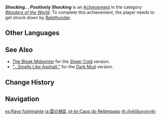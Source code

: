 {{Achievement Infobox
|id           = 81123
|order id     = 1119
|category     = Wonders of the World
|description  = Get struck down by [[Balethunder]]...
|requirements = 
|primogems    = 5
|tracking     = 
|hidden       = 1
|topic        = Fallen Characters
|type         = Exploration
}}
'''''Shocking... Positively Shocking''''' is an [[Achievement]] in the category ''[[Wonders of the World]]''. To complete this achievement, the player needs to get struck down by [[Balethunder]].
<!--
==Trivia==

==Video Guides==
{{EVT
|video1   = 
|caption1 = 
}}
-->
==Other Languages==
{{Other Languages
|en      = Shocking... Positively Shocking
|zhs     = 雷之祸乱
|zhs_rm  = Léi zhī Huòluàn
|zht     = 雷之禍亂
|zht_rm  = Léi zhī Huòluàn
|zh_tl   = Thunder's Turmoil
|ja      = 雷の禍乱
|ja_rm   = Kaminari no Karan
|ja_tl   = Thunder's Turmoil
|ko      = 번개의 재앙
|ko_rm   = Beon'gae-ui Jae'ang
|ko_tl   = Lightning's Disaster
|es      = Rayo fulminante
|es_tl   = Withering Lightning
|fr      = Un vrai choc - littéralement
|fr_tl   = A Real Shock - Literally
|ru      = Шокирующе... в буквальном смысле
|ru_tl   = Shocking... in Literal Sense
|th      = ภัยพิบัติแห่งสายฟ้า
|th_rm   = 
|th_tl   = 
|vi      = Tai Họa Sấm Sét
|vi_tl   = 
|de      = Schockierend ... buchstäblich
|de_tl   = Shocking... Literally
|id      = Mengejutkan... Sungguh Mengejutkan
|id_tl   = Shocking... Really Shocking
|pt      = Caos do Relâmpago
|pt_tl   = 
|tr      = Çarpıcı... Tek Kelimeyle Çarpıcı
|tr_tl   = Shocking... In One Word Shocking
|it      = Scioccante... Decisamente scioccante
|it_tl   = 
}}

==See Also==
* [[The Bleak Midwinter]] for the [[Sheer Cold]] version.
* [["...Smells Like Asphalt."]] for the [[Dark Mud]] version.

==Change History==
{{Change History|2.0}}
<!--
==References==
{{Reflist}}
-->
==Navigation==
{{Achievement Navbox|Wonders of the World|Exploration}}

[[es:Rayo fulminante]]
[[ja:雷の禍乱]]
[[pt-br:Caos do Relâmpago]]
[[th:ภัยพิบัติแห่งสายฟ้า]]